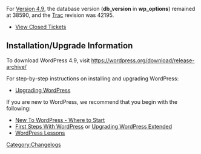For [[Version 4.9]], the database version ('''db_version''' in '''wp_options''') remained at 38590, and the [https://core.trac.wordpress.org Trac] revision was 42195.

* [http://core.trac.wordpress.org/query?status=closed&milestone=4.9 View Closed Tickets]


==Installation/Upgrade Information==
To download WordPress 4.9, visit https://wordpress.org/download/release-archive/

For step-by-step instructions on installing and upgrading WordPress:

* [[Upgrading WordPress]]

If you are new to WordPress, we recommend that you begin with the following:
* [[New To WordPress - Where to Start]]
* [[First Steps With WordPress]] or [[Upgrading WordPress Extended]]
* [[WordPress Lessons]]

<!--
==List of Files Revised==
<pre>

</pre>
-->
[[Category:Changelogs]]
